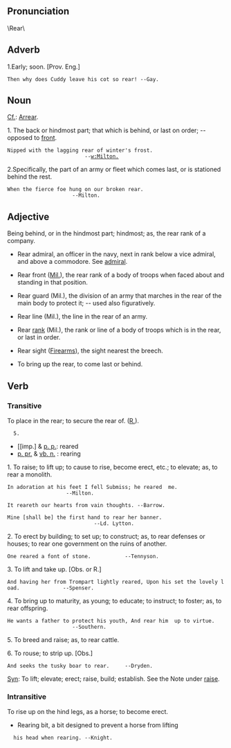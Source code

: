 == Pronunciation ==
\Rear\

== Adverb ==
1.Early; soon. [Prov. Eng.]

 Then why does Cuddy leave his cot so rear! --Gay.

== Noun ==
[[Cf.]]: [[Arrear]].

1. The back or hindmost part; that which is behind, or last on order; -- opposed to [[front]].

 Nipped with the lagging rear of winter's frost.                                                --[[w:Milton.]]

2.Specifically, the part of an army or fleet which comes last, or is stationed behind the rest.

 When the fierce foe hung on our broken rear.                                               --Milton.

== Adjective ==

Being behind, or in the hindmost part; hindmost; as, the rear rank of a company.

* Rear admiral, an officer in the navy, next in rank below a vice admiral, and above a commodore. See [[admiral]].

* Rear front ([[Mil.]]), the rear rank of a body of troops when faced about and standing in that position.

* Rear guard (Mil.), the division of an army that marches in the rear of the main body to protect it; -- used also figuratively.

* Rear line (Mil.), the line in the rear of an army.

* Rear [[rank]] (Mil.), the rank or line of a body of troops which is in the rear, or last in order.

* Rear sight ([[Firearm]]s), the sight nearest the breech.

* To bring up the rear, to come last or behind.

== Verb ==
=== Transitive===

To place in the rear; to secure the rear of. ([[R.]]).


   5.

*[[imp.] & [[p. p.]]: reared
*[[p. pr.]] & [[vb. n.]] : rearing 

1. To raise; to lift up; to cause to rise, become erect,  etc.; to elevate; as, to rear a monolith.

 In adoration at his feet I fell Submiss; he reared  me.                                  --Milton.

 It reareth our hearts from vain thoughts. --Barrow.

 Mine [shall be] the first hand to rear her banner.                                                --Ld. Lytton.
2. To erect by building; to set up; to construct; as, to rear  defenses or houses; to rear one government on the ruins of  another.

 One reared a font of stone.           --Tennyson.

3. To lift and take up. [Obs. or R.]

 And having her from Trompart lightly reared, Upon his set the lovely load.              --Spenser.

4. To bring up to maturity, as young; to educate; to instruct; to foster; as, to rear offspring.

 He wants a father to protect his youth, And rear him  up to virtue.                        --Southern.

5. To breed and raise; as, to rear cattle.

6. To rouse; to strip up. [Obs.]

 And seeks the tusky boar to rear.     --Dryden.

[[Syn]]: To lift; elevate; erect; raise, build; establish. See  the Note under [[raise]].

=== Intransitive ===

To rise up on the hind legs, as a horse; to become erect.

* Rearing bit, a bit designed to prevent a horse from lifting
   his head when rearing. --Knight.